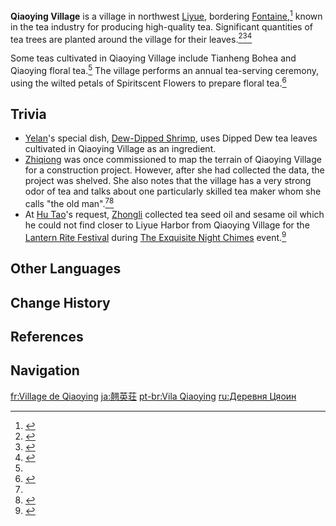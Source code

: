 {{Location Infobox
|image        = 
|type         = Not Accessible
|region       = Liyue
|area         = 
}}
'''Qiaoying Village''' is a village in northwest [[Liyue]], bordering [[Fontaine]],<ref name="Liben May 2022">{{Ref/NPC|Liben}}</ref> known in the tea industry for producing high-quality tea. Significant quantities of tea trees are planted around the village for their leaves.<ref name="zhongli tea event">{{Ref/Quest|Surrounded by the Aroma of Tea}}</ref><ref name="little meng pirate comm">{{Ref/Quest|The Little Pirate Goes Out to Sea}}</ref><ref name="spiritstone quest">{{Ref/Quest|Wherefore Did the Spiritstone Descend?}}</ref>

Some teas cultivated in Qiaoying Village include Tianheng Bohea and Qiaoying floral tea.<ref name="Liben May 2022" /> The village performs an annual tea-serving ceremony, using the wilted petals of Spiritscent Flowers to prepare floral tea.<ref>{{Ref/Arti|Soulscent Bloom}}</ref>

==Trivia==
* [[Yelan]]'s special dish, [[Dew-Dipped Shrimp]], uses Dipped Dew tea leaves cultivated in Qiaoying Village as an ingredient.
* [[Zhiqiong]] was once commissioned to map the terrain of Qiaoying Village for a construction project. However, after she had collected the data, the project was shelved. She also notes that the village has a very strong odor of tea and talks about one particularly skilled tea maker whom she calls "the old man".<ref name="spiritstone quest" /><ref>{{Ref/Quest|Chasm Spelunkers}}</ref>
* At [[Hu Tao]]'s request, [[Zhongli]] collected tea seed oil and sesame oil which he could not find closer to Liyue Harbor from Qiaoying Village for the [[Lantern Rite Festival]] during [[The Exquisite Night Chimes]] event.<ref>{{Ref/Quest|Between Facades and Familiar Faces}}</ref>

==Other Languages==
{{Other Languages|default_hidden = 1
|en      = Qiaoying Village
|zhs     = 翘英庄
|zhs_rm  = Qiàoyīng-zhuāng<ref name="zhongli tea event"/>
|zht     = 翹英莊
|zht_rm  = Qiàoyīng-zhuāng<ref name="zhongli tea event"/>
|ja      = {{Rubi|翹|ぎょう|英|えい|荘|そう}}
|ja_rm   = Gyou'ei-sou<ref name="zhongli tea event"/>{{Sino|ja}}
|ko      = 교영(翹英<!--ruby in-game-->) 마을
|ko_rm   = Gyoyeong Ma'eul
|es      = Aldea Chiaoying
|fr      = Village de Qiaoying
|ru      = Деревня Цяоин
|th      = Qiaoying Village
|vi      = Làng {{tt|Kiều Anh|翘英}}{{Sino|vi|part=1}}
|de      = Qiaoying
|id      = Desa Qiaoying
|pt      = Vila Qiaoying
|tr      = 
|it      = 
}}

==Change History==
{{Change History|introduced=2.4}}

==References==
{{Reflist|2}}

==Navigation==
{{Area Navbox|Liyue}}

[[fr:Village de Qiaoying]]
[[ja:翹英荘]]
[[pt-br:Vila Qiaoying]]
[[ru:Деревня Цяоин]]